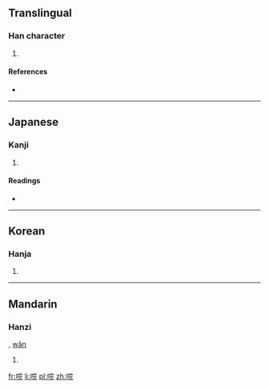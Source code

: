==Translingual==

===Han character===
{{Han char|rn=30|rad=口|as=07|sn=10|four=|canj=口十一山 (RJMU)|ids=⿰[[口]][[完]]}}

# {{defn|Han|sort=口07}}

====References====
* {{Han ref|kx=0192.080|dkj=03705|dj=0411.160|hdz=10634.060|uh=550D|ud=21773}}

----

==Japanese==

===Kanji===
{{ja-kanji|grade=|rs=口07}}

# {{defn|lang=ja|sort=口07}}

====Readings====
* {{ja-readings|on=[[かん]] (kan), [[げん]] (gen)|kun=[[ほほえむ]] (hohoemu)}}

----

==Korean==

===Hanja===
{{ko-hanja|hangeul=완|rv=wan|mr=wan}}

# {{defn|lang=ko|sort=口07}}

----

==Mandarin==

===Hanzi===
{{cmn-hanzi|pin=[[huǎn]] ([[huan3]]), [[ḿ]] ([[m2]])|wg=[[huan3|huan<sup>3</sup>]], [[*]]}}, [[wǎn]]
# {{defn|lang=cmn|sort=口07}}

[[fr:唍]]
[[li:唍]]
[[pl:唍]]
[[zh:唍]]
